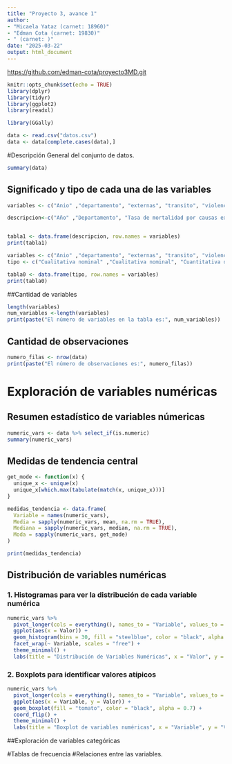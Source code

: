 ---
title: "Proyecto 3, avance 1"
author:
- "Micaela Yataz (carnet: 18960)"
- "Edman Cota (carnet: 19830)"
- " (carnet: )"
date: "2025-03-22"
output: html_document
---

<https://github.com/edman-cota/proyecto3MD.git>

```{r setup, include=FALSE}
knitr::opts_chunk$set(echo = TRUE)
library(dplyr)
library(tidyr)
library(ggplot2)
library(readxl)

library(GGally)

```

```{r cargando archivo, echo=FALSE}
data <- read.csv("datos.csv")
data <- data[complete.cases(data),]

```

#Descripción General del conjunto de datos.

```{r}

summary(data)
```

## Significado y tipo de cada una de las variables

```{r descripcion de variables}

variables <- c("Anio" ,"departamento", "externas", "transito", "violencia", "homicidios", "peso ", " diarrea", "mortalidad", "diabetes ", "circulatorio", "respiratorio")

descripcion<-c("Año" ,"Departamento", "Tasa de mortalidad por causas externas por 100,000 habitantes", "Número de fallecidos en accidentes de tránsito", "Número de denuncias de violencia intrafamiliar", "Número de homicidios por departamento", "Porcentaje de niños con bajo peso al nacer ", " Tasa de mortalidad por diarrea (A09) por cada 100,000 habitantes", "Tasa bruta de mortalidad por cada 1,000 habitantes", "Tasa de mortalidad por diabetes mellitus (E10-E14) por cada 100,000 habitantes ", "Tasa de mortalidad por enfermedades del sistema circulatorio (I00-I99) por 100,000 habitantes", "Tasa de mortalidad por enfermedades del sistema respiratorio (J00-J99) por cada 10,000 habitantes")


tabla1 <- data.frame(descripcion, row.names = variables)
print(tabla1)
```

```{r tipo de variables}



variables <- c("Anio" ,"departamento", "externas", "transito", "violencia", "homicidios", "peso ", " diarrea", "mortalidad", "diabetes ", "circulatorio", "respiratorio")
tipo <- c("Cualitativa nominal" ,"Cualitativa nominal", "Cuantitativa discreta", "Cuantitativa discreta", "Cuantitativa discreta", "Cuantitativa discreta", "Cuantitativa continua ", " Cuantitativa continua", "Cuantitativa continua", "Cuantitativa continua ", "Cuantitativa continua", "Cuantitativa continua")

tabla0 <- data.frame(tipo, row.names = variables)
print(tabla0)

```

##Cantidad de variables

```{r}
length(variables)
num_variables <-length(variables)
print(paste("El número de variables en la tabla es:", num_variables))
```

## Cantidad de observaciones

```{r}
numero_filas <- nrow(data)
print(paste("El número de observaciones es:", numero_filas))
```

# Exploración de variables numéricas

## Resumen estadístico de variables númericas
```{r}
numeric_vars <- data %>% select_if(is.numeric)
summary(numeric_vars)
```

## Medidas de tendencia central 
```{r}
get_mode <- function(x) {
  unique_x <- unique(x)
  unique_x[which.max(tabulate(match(x, unique_x)))]
}

medidas_tendencia <- data.frame(
  Variable = names(numeric_vars),
  Media = sapply(numeric_vars, mean, na.rm = TRUE),
  Mediana = sapply(numeric_vars, median, na.rm = TRUE),
  Moda = sapply(numeric_vars, get_mode)
)

print(medidas_tendencia)
```

## Distribución de variables numéricas

### 1. Histogramas para ver la distribución de cada variable numérica
```{r}
numeric_vars %>%
  pivot_longer(cols = everything(), names_to = "Variable", values_to = "Valor") %>%
  ggplot(aes(x = Valor)) +
  geom_histogram(bins = 30, fill = "steelblue", color = "black", alpha = 0.7) +
  facet_wrap(~ Variable, scales = "free") +
  theme_minimal() +
  labs(title = "Distribución de Variables Numéricas", x = "Valor", y = "Frecuencia")
```

### 2. Boxplots para identificar valores atípicos 
```{r}
numeric_vars %>%
  pivot_longer(cols = everything(), names_to = "Variable", values_to = "Valor") %>%
  ggplot(aes(x = Variable, y = Valor)) +
  geom_boxplot(fill = "tomato", color = "black", alpha = 0.7) +
  coord_flip() +
  theme_minimal() +
  labs(title = "Boxplot de variables numéricas", x = "Variable", y = "Valor")
```

##Exploración de variables categóricas 

#Tablas de frecuencia #Relaciones entre las variables.

